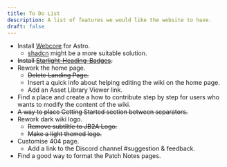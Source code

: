 ```yaml
---
title: To Do List
description: A list of features we would like the website to have.
draft: false
---
```


- Install [Webcore](https://webcoreui.dev/docs/astro) for Astro.
    - [shadcn](https://ui.shadcn.com/docs/components/table) might be a more suitable solution.
- ~~Install [Starlight-Heading-Badges](https://github.com/HiDeoo/starlight-heading-badges).~~
- Rework the home page.
    - ~~Delete Landing Page.~~
    - Insert a quick info about helping editing the wiki on the home page.
    - Add an Asset Library Viewer link.
- Find a place and create a how to contribute step by step for users who wants to modify the content of the wiki.
- ~~A way to place Getting Started section between separators.~~
- Rework dark wiki logo.
    - ~~Remove subtiltle to JB2A Logo.~~
    - ~~Make a light themed logo.~~
- Customise 404 page.
    - Add a link to the Discord channel #suggestion & feedback.
- Find a good way to format the Patch Notes pages.